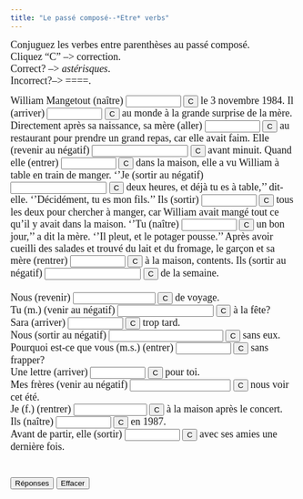 ```yaml
---
title: "Le passé composé--*Etre* verbs"
---
```


<p align=left><font face="Garamond" size="4">Conjuguez les verbes entre 
        parenthèses au passé composé.<br>
        Cliquez "C" --&gt; correction.<br>
        Correct? --&gt; *astérisques*. <br>
        Incorrect?--&gt; ====.<br>
        </font><font face="Garamond"> </font> </p>

<form action="" method=post>
              <font face="Garamond" size="4">William Mangetout (naître) 
              <input size=9 
      name=item1>
              <input onClick="dasher(form.item1, 'est né')" type=button value=C name=Button>
              le 3 novembre 1984. Il (arriver) 
              <input size=9 name=item2>
              <input onClick="dasher(form.item2, 'est arrivé')" type=button value=C name=Button>
              au monde à la grande surprise de la mère. Directement après sa naissance, 
              sa mère (aller) 
              <input size=9 name=item3>
              <input onClick="dasher(form.item3, 'est allée')" type=button value=C name=Button>
              au restaurant pour prendre un grand repas, car elle avait faim. 
              Elle (revenir au négatif) 
              <input size=18 name=item4>
              <input onClick="dasher(form.item4, 'n\'est pas revenue')" type=button value=C name=Button>
              avant minuit. Quand elle (entrer) 
              <input size=9 name=item5>
              <input onClick="dasher(form.item5, 'est entrée')" type=button value=C name=Button>
              dans la maison, elle a vu William à table en train de manger. ''Je 
              (sortir au négatif) 
              <input size=18 name=item6>
              <input onClick="dasher(form.item6, 'ne suis pas sortie')" type=button value=C name=Button>
              deux heures, et déjà tu es à table,'' dit-elle. ''Décidément, tu 
              es mon fils.'' Ils (sortir) 
              <input size=9 name=item7>
              <input onClick="dasher(form.item7, 'sont sortis')" type=button value=C name=Button>
              tous les deux pour chercher à manger, car William avait mangé tout 
              ce qu'il y avait dans la maison. ''Tu (naître) 
              <input size=9 name=item8>
              <input onClick="dasher(form.item8, 'es né')" type=button value=C name=Button>
              un bon jour,'' a dit la mère. ''Il pleut, et le potager pousse.'' 
              Après avoir cueilli des salades et trouvé du lait et du fromage, 
              le garçon et sa mère (rentrer) 
              <input size=9 name=item9>
              <input onClick="dasher(form.item9, 'sont rentrés')" type=button value=C name=Button>
              à la maison, contents. Ils (sortir au négatif) 
              <input size=18 name=item10>
              <input onClick="dasher(form.item10, 'ne sont pas sortis')" type=button value=C name=Button>
              de la semaine. <br>
              <br>
              Nous (revenir) 
              <input size=15 name=item11>
              <input onClick="dasher(form.item11, 'sommes revenus')" type=button value=C name=Button>
              de voyage. <br>
              Tu (m.) (venir au négatif) 
              <input size=18 name=item12>
              <input onClick="dasher(form.item12, 'n\'es pas venu')" type=button value=C name=Button>
              à la fête? <br>
              Sara (arriver) 
              <input size=9 name=item13>
              <input onClick="dasher(form.item13, 'est arrivée')" type=button value=C name=Button>
              trop tard. <br>
              Nous (sortir au négatif) 
              <input size=22 name=item14>
              <input onClick="dasher(form.item14, 'ne sommes pas sortis')" type=button value=C name=Button>
              sans eux. <br>
              Pourquoi est-ce que vous (m.s.) (entrer) 
              <input size=9 
      name=item15>
              <input onClick="dasher(form.item15, 'êtes entré')" type=button value=C name=Button>
              sans frapper? <br>
              Une lettre (arriver) 
              <input size=9 name=item16>
              <input onClick="dasher(form.item16, 'est arrivée')" type=button value=C name=Button>
              pour toi. <br>
              Mes frères (venir au négatif) 
              <input size=19 name=item17>
              <input onClick="dasher(form.item17, 'ne sont pas venus')" type=button value=C name=Button>
              nous voir cet été. <br>
              Je (f.) (rentrer) 
              <input size=13 name=item18>
              <input onClick="dasher(form.item18, 'suis rentrée')" type=button value=C name=Button>
              à la maison après le concert. <br>
              Ils (naître) 
              <input size=9 name=item19>
              <input onClick="dasher(form.item19, 'sont nés')" type=button value=C name=Button>
              en 1987. <br>
              Avant de partir, elle (sortir) 
              <input size=9 name=item20>
              <input onClick="dasher(form.item20, 'est sortie')" type=button value=C name=Button>
              avec ses amies une dernière fois. <br>
              <br>
              <br>
              <input onClick="form.item1.value='est né';form.item2.value='est arrivé';form.item3.value='est allée';form.item4.value='n\'est pas revenue';form.item5.value='est entrée';form.item6.value='ne suis pas sortie';form.item7.value='sont sortis';form.item8.value='es né';form.item9.value='sont rentrés';form.item10.value='ne sont pas sortis';form.item11.value='sommes revenus';form.item12.value='n\'es pas venu';form.item13.value='est arrivée';form.item14.value='ne sommes pas sortis';form.item15.value='êtes entré';form.item16.value='est arrivée';form.item17.value='ne sont pas venus';form.item18.value='suis rentrée';form.item19.value='sont nés';form.item20.value='est sortie';" type=button value="Réponses" name=Button>
              <input onClick="form.item1.value='';form.item2.value='';form.item3.value='';form.item4.value='';form.item5.value='';form.item6.value='';form.item7.value='';form.item8.value='';form.item9.value='';form.item10.value='';form.item11.value='';form.item12.value='';form.item13.value='';form.item14.value='';form.item15.value='';form.item16.value='';form.item17.value='';form.item18.value='';form.item19.value='';form.item20.value='';" type=button value="Effacer" name=Button>
              </font> 
            </form>

<SCRIPT Language="JavaScript">
//  This code is based on George Mitrevski's original CLOZE code.  
//  Dennie Hoopingarner modified it to provide more detailed feedback about the user's responses, 
//  in a manner similar to the Dasher program.
//  You are welcome to use and modify this code, but please give credit where credit is due. 
//  Dennie Hoopingarner, Michigan State University  hooping4@msu.edu
//  Content by: Alison Murray Levine, University of Virginia, alevine@virginia.edu, 
function dasher(Student, Correct) {
var studentAnswer = Student.value;
var correctAnswer = Correct;
result = ""
for (var c = 0; c< correctAnswer.length; c ++) {
	var CorrectX = correctAnswer.charAt(c);
	var StudentX = studentAnswer.charAt(c);
	if (CorrectX == StudentX) {
	result = result + CorrectX;
	}
	else {
	result = result +  "=";
	}
}
Student.value = result;
    if (studentAnswer == correctAnswer){
    Student.value = "*" + studentAnswer + "*";
    }
}

<!-- done hiding --></SCRIPT>